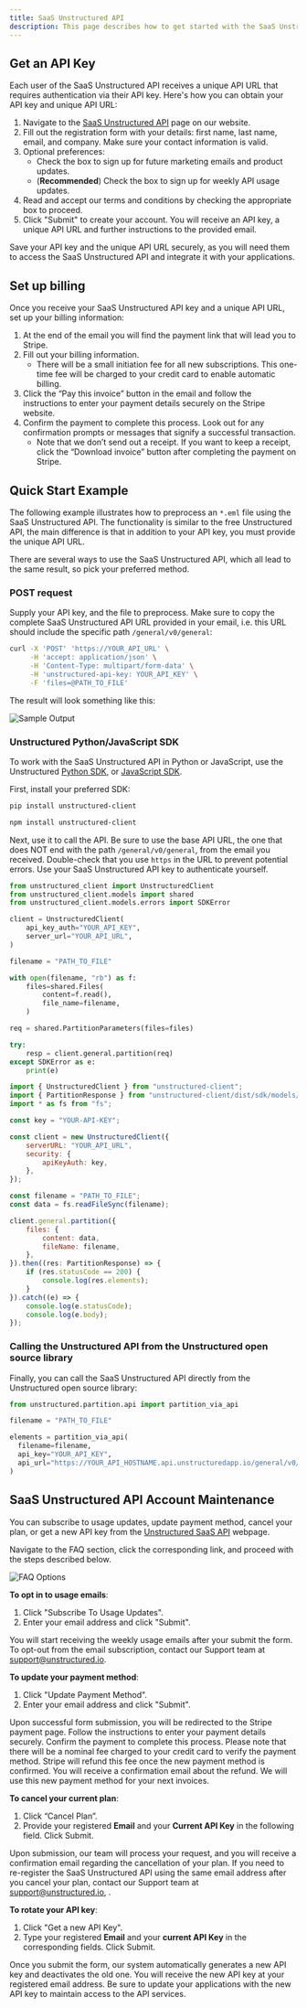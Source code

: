 ```yaml
---
title: SaaS Unstructured API
description: This page describes how to get started with the SaaS Unstructured API. Learn how to obtain an API key to use with the SaaS Unstructured API, and get started in no time.
---
```


## Get an API Key

Each user of the SaaS Unstructured API receives a unique API URL that requires authentication via their API key.
Here's how you can obtain your API key and unique API URL:

1.  Navigate to the [SaaS Unstructured API](https://unstructured.io/api-key-hosted) page on our website.
2.  Fill out the registration form with your details: first name, last name, email, and company. Make sure your contact information is valid.
3.  Optional preferences:
    * Check the box to sign up for future marketing emails and product updates.
    * (**Recommended**) Check the box to sign up for weekly API usage updates.
4.  Read and accept our terms and conditions by checking the appropriate box to proceed.
5.  Click "Submit" to create your account. You will receive an API key, a unique API URL and further instructions to the provided email.

Save your API key and the unique API URL securely, as you will need them to access the SaaS Unstructured API and integrate it with your applications.

## Set up billing

Once you receive your SaaS Unstructured API key and a unique API URL, set up your billing information:

[//]: # (TODO: this will need to be updated once we have the dashboard)

1. At the end of the email you will find the payment link that will lead you to Stripe.
2. Fill out your billing information.
    *   There will be a small initiation fee for all new subscriptions. This one-time fee will be charged to your credit card to enable automatic billing.
3.  Click the “Pay this invoice” button in the email and follow the instructions to enter your payment details securely on the Stripe website.
4.  Confirm the payment to complete this process. Look out for any confirmation prompts or messages that signify a successful transaction.
    *   Note that we don’t send out a receipt. If you want to keep a receipt, click the “Download invoice” button after completing the payment on Stripe.

## Quick Start Example

The following example illustrates how to preprocess an `*.eml` file using the SaaS Unstructured API.
The functionality is similar to the free Unstructured API, the main difference is that in addition to your API key,
you must provide the unique API URL.

There are several ways to use the SaaS Unstructured API, which all lead to the same result, so pick your preferred method.

### POST request

Supply your API key, and the file to preprocess. Make sure to copy the complete SaaS Unstructured API URL provided in
your email, i.e. this URL should include the specific path `/general/v0/general`:

```bash
curl -X 'POST' 'https://YOUR_API_URL' \
     -H 'accept: application/json' \
     -H 'Content-Type: multipart/form-data' \
     -H 'unstructured-api-key: YOUR_API_KEY' \
     -F 'files=@PATH_TO_FILE'
```

The result will look something like this:

![Sample Output](/img/api/sample_output.png)

### Unstructured Python/JavaScript SDK

To work with the SaaS Unstructured API in Python or JavaScript, use the
Unstructured [Python SDK](https://github.com/Unstructured-IO/unstructured-python-client), or
[JavaScript SDK](https://github.com/Unstructured-IO/unstructured-js-client).

First, install your preferred SDK:
<CodeGroup>

```bash  Python
pip install unstructured-client
```

```bash  JavaScript
npm install unstructured-client
```
</CodeGroup>

Next, use it to call the API. Be sure to use the base API URL, the one that does NOT end with the path `/general/v0/general`,
from the email you received. Double-check that you use `https` in the URL to prevent potential errors. Use your SaaS
Unstructured API key to authenticate yourself.

<CodeGroup>

```python Python
from unstructured_client import UnstructuredClient
from unstructured_client.models import shared
from unstructured_client.models.errors import SDKError

client = UnstructuredClient(
    api_key_auth="YOUR_API_KEY",
    server_url="YOUR_API_URL",
)

filename = "PATH_TO_FILE"

with open(filename, "rb") as f:
    files=shared.Files(
        content=f.read(),
        file_name=filename,
    )

req = shared.PartitionParameters(files=files)

try:
    resp = client.general.partition(req)
except SDKError as e:
    print(e)
```

```javascript JavaScript
import { UnstructuredClient } from "unstructured-client";
import { PartitionResponse } from "unstructured-client/dist/sdk/models/operations";
import * as fs from "fs";

const key = "YOUR-API-KEY";

const client = new UnstructuredClient({
    serverURL: "YOUR_API_URL",
    security: {
        apiKeyAuth: key,
    },
});

const filename = "PATH_TO_FILE";
const data = fs.readFileSync(filename);

client.general.partition({
    files: {
        content: data,
        fileName: filename,
    },
}).then((res: PartitionResponse) => {
    if (res.statusCode == 200) {
        console.log(res.elements);
    }
}).catch((e) => {
    console.log(e.statusCode);
    console.log(e.body);
});
```
</CodeGroup>


### Calling the Unstructured API from the Unstructured open source library

Finally, you can call the SaaS Unstructured API directly from the Unstructured open source library:

```python
from unstructured.partition.api import partition_via_api

filename = "PATH_TO_FILE"

elements = partition_via_api(
  filename=filename,
  api_key="YOUR_API_KEY",
  api_url="https://YOUR_API_HOSTNAME.api.unstructuredapp.io/general/v0/general"
)
```

## SaaS Unstructured API Account Maintenance

[//]: # (TODO: once we have the dashboard, this section should be updated)

You can subscribe to usage updates, update payment method, cancel your plan, or get a new API key from the
[Unstructured SaaS API](https://unstructured.io/api-key-hosted) webpage.

Navigate to the FAQ section, click the corresponding link, and proceed with the steps described below.

![FAQ Options](/img/api/saas_api_management.png)

**To opt in to usage emails**:
1. Click "Subscribe To Usage Updates".
2. Enter your email address and click "Submit".

You will start receiving the weekly usage emails after your submit the form.
To opt-out from the email subscription, contact our Support team at [support@unstructured.io](mailto:support%40unstructured.io).

**To update your payment method**:
1. Click "Update Payment Method".
2. Enter your email address and click "Submit".

Upon successful form submission, you will be redirected to the Stripe payment page.
Follow the instructions to enter your payment details securely. Confirm the payment to complete this process.
Please note that there will be a nominal fee charged to your credit card to verify the payment method.
Stripe will refund this fee once the new payment method is confirmed.
You will receive a confirmation email about the refund. We will use this new payment method for your next invoices.

**To cancel your current plan**:
1.  Click “Cancel Plan”.
2.  Provide your registered **Email** and your **Current API Key** in the following field. Click Submit.

Upon submission, our team will process your request, and you will receive a confirmation email regarding the
cancellation of your plan. If you need to re-register the SaaS Unstructured API using the same email address after
you cancel your plan, contact our Support team at [support@unstructured.io](mailto:support%40unstructured.io), .

**To rotate your API key**:

1.  Click "Get a new API Key".
2.  Type your registered **Email** and your **current API Key** in the corresponding fields. Click Submit.

Once you submit the form, our system automatically generates a new API key and deactivates the old one.
You will receive the new API key at your registered email address. Be sure to update your applications with the
new API key to maintain access to the API services.
